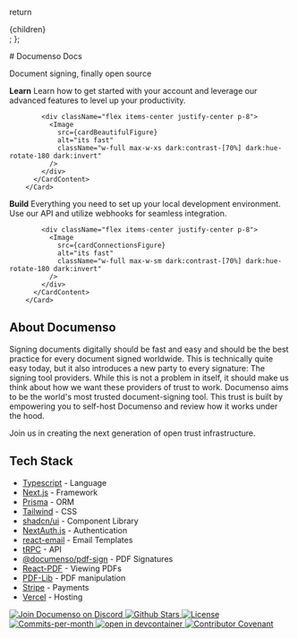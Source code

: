 

  return <div className="p-20">{children}</div>;
};

<Wrapper>

<div className="flex flex-col items-center mb-16">
  # <span className="text-center text-4xl font-bold leading-tight tracking-tight md:text-[48px] lg:text-[64px]">Documenso Docs</span>

  <span className="-mt-1 text-lg">Document signing, finally open source</span>
</div>

<div className="mt-6 grid grid-cols-2 gap-8 md:mt-8">
<Link href="/get-started">
        <Card className="col-span-2 lg:col-span-1 border border-border">
          <CardContent className="grid grid-cols-1 gap-8 p-6 max-h-[460px]">
            <span className="text-foreground/80 leading-relaxed">
              <strong className="block">Learn</strong>
              Learn how to get started with your account and leverage our advanced features to level up your productivity.
            </span>

            <div className="flex items-center justify-center p-8">
              <Image
                src={cardBeautifulFigure}
                alt="its fast"
                className="w-full max-w-xs dark:contrast-[70%] dark:hue-rotate-180 dark:invert"
              />
            </div>
          </CardContent>
        </Card>

</Link>

<Link href='/local-development'>
        <Card className="col-span-2 lg:col-span-1 border border-border">
          <CardContent className="grid grid-cols-1 gap-8 p-6 max-h-[460px]">
            <span className="text-foreground/80 leading-relaxed">
              <strong className="block">Build</strong>
              Everything you need to set up your local development environment.
              Use our API and utilize webhooks for seamless integration.
            </span>

            <div className="flex items-center justify-center p-8">
              <Image
                src={cardConnectionsFigure}
                alt="its fast"
                className="w-full max-w-sm dark:contrast-[70%] dark:hue-rotate-180 dark:invert"
              />
            </div>
          </CardContent>
        </Card>

</Link>
      </div>

## About Documenso

Signing documents digitally should be fast and easy and should be the best practice for every document signed worldwide. This is technically quite easy today, but it also introduces a new party to every signature: The signing tool providers. While this is not a problem in itself, it should make us think about how we want these providers of trust to work. Documenso aims to be the world's most trusted document-signing tool. This trust is built by empowering you to self-host Documenso and review how it works under the hood.

Join us in creating the next generation of open trust infrastructure.

## Tech Stack

- [Typescript](https://www.typescriptlang.org/) - Language
- [Next.js](https://nextjs.org/) - Framework
- [Prisma](https://www.prisma.io/) - ORM
- [Tailwind](https://tailwindcss.com/) - CSS
- [shadcn/ui](https://ui.shadcn.com/) - Component Library
- [NextAuth.js](https://next-auth.js.org/) - Authentication
- [react-email](https://react.email/) - Email Templates
- [tRPC](https://trpc.io/) - API
- [@documenso/pdf-sign](https://www.npmjs.com/package/@documenso/pdf-sign) - PDF Signatures
- [React-PDF](https://github.com/wojtekmaj/react-pdf) - Viewing PDFs
- [PDF-Lib](https://github.com/Hopding/pdf-lib) - PDF manipulation
- [Stripe](https://stripe.com/) - Payments
- [Vercel](https://vercel.com) - Hosting

<div className="mt-16 flex items-center justify-center gap-4">
  <a href="https://documen.so/discord">
    <img
      src="https://img.shields.io/badge/Discord-documen.so/discord-%235865F2"
      alt="Join Documenso on Discord"
    />
  </a>
  <a href="https://github.com/documenso/documenso/stargazers">
    <img src="https://img.shields.io/github/stars/documenso/documenso" alt="Github Stars" />
  </a>
  <a href="https://github.com/documenso/documenso/blob/main/LICENSE">
    <img src="https://img.shields.io/badge/license-AGPLv3-purple" alt="License" />
  </a>
  <a href="https://github.com/documenso/documenso/pulse">
    <img
      src="https://img.shields.io/github/commit-activity/m/documenso/documenso"
      alt="Commits-per-month"
    />
  </a>
  <a href="https://vscode.dev/redirect?url=vscode://ms-vscode-remote.remote-containers/cloneInVolume?url=https://github.com/documenso/documenso">
    <img
      alt="open in devcontainer"
      src="https://img.shields.io/static/v1?label=Dev%20Containers&message=Enabled&color=blue&logo=visualstudiocode"
    />
  </a>
  <a href="https://github.com/documenso/documenso/blob/main/CODE_OF_CONDUCT.md">
    <img
      src="https://img.shields.io/badge/Contributor%20Covenant-2.1-4baaaa.svg"
      alt="Contributor Covenant"
    />
  </a>
</div>

</Wrapper>

